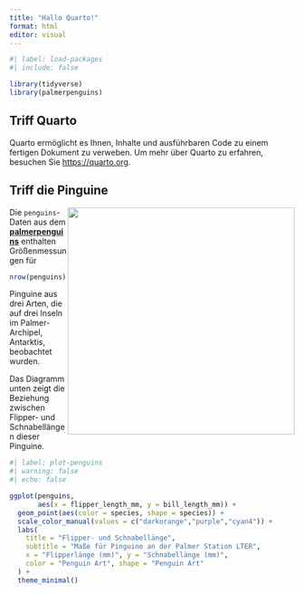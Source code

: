 ```yaml
---
title: "Hallo Quarto!"
format: html
editor: visual
---
```


```r
#| label: load-packages
#| include: false

library(tidyverse)
library(palmerpenguins)
```

## Triff Quarto

Quarto ermöglicht es Ihnen, Inhalte und ausführbaren Code zu einem fertigen Dokument zu verweben. Um mehr über Quarto zu erfahren, besuchen Sie <https://quarto.org>.

## Triff die Pinguine

![](https://raw.githubusercontent.com/quarto-dev/quarto-web/main/docs/get-started/hello/rstudio/lter_penguins.png){style="float:right;" fig-alt="Illustration von drei Arten von Pinguinen des Palmer-Archipels: Chinstrap (Zügelpinguin), Gentto (Eselspinguin) und Adelie (Adeliepinguin). Kunstwerk von @allison_horst" width="401"}

Die `penguins`-Daten aus dem [**palmerpenguins**](https://allisonhorst.github.io/palmerpenguins "palmerpenguins R package") enthalten Größenmessungen für

```r
nrow(penguins) 
```

Pinguine aus drei Arten, die auf drei Inseln im Palmer-Archipel, Antarktis, beobachtet wurden.

Das Diagramm unten zeigt die Beziehung zwischen Flipper- und Schnabellängen dieser Pinguine.

```r
#| label: plot-penguins
#| warning: false
#| echo: false

ggplot(penguins, 
       aes(x = flipper_length_mm, y = bill_length_mm)) +
  geom_point(aes(color = species, shape = species)) +
  scale_color_manual(values = c("darkorange","purple","cyan4")) +
  labs(
    title = "Flipper- und Schnabellänge",
    subtitle = "Maße für Pinguine an der Palmer Station LTER",
    x = "Flipperlänge (mm)", y = "Schnabellänge (mm)",
    color = "Penguin Art", shape = "Penguin Art"
  ) +
  theme_minimal()
```
